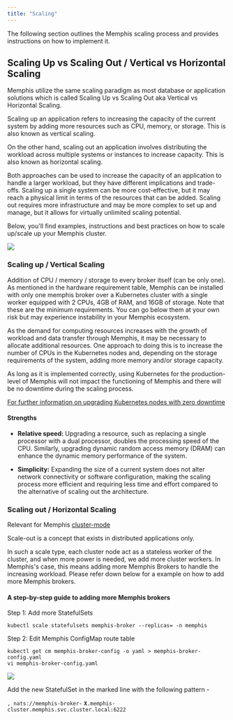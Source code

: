 ```yaml
---
title: "Scaling"
---
```


The following section outlines the Memphis scaling process and provides instructions on how to implement it.

## Scaling Up vs Scaling Out / Vertical vs Horizontal Scaling

Memphis utilize the same scaling paradigm as most database or application solutions which is called Scaling Up vs Scaling Out aka Vertical vs Horizontal Scaling.

Scaling up an application refers to increasing the capacity of the current system by adding more resources such as CPU, memory, or storage. This is also known as vertical scaling.

On the other hand, scaling out an application involves distributing the workload across multiple systems or instances to increase capacity. This is also known as horizontal scaling.

Both approaches can be used to increase the capacity of an application to handle a larger workload, but they have different implications and trade-offs. Scaling up a single system can be more cost-effective, but it may reach a physical limit in terms of the resources that can be added. Scaling out requires more infrastructure and may be more complex to set up and manage, but it allows for virtually unlimited scaling potential.

Below, you'll find examples, instructions and best practices on how to scale up/scale up your Memphis cluster.

![](/images/scale%20up%20vs%20out.jpeg)

### Scaling up / Vertical Scaling

Addition of CPU / memory / storage to every broker itself (can be only one). As mentioned in the hardware requirement table, Memphis can be installed with only one memphis broker over a Kubernetes cluster with a single worker equipped with 2 CPUs, 4GB of RAM, and 16GB of storage. Note that these are the minimum requirements. You can go below them at your own risk but may experience instability in your Memphis ecosystem.

As the demand for computing resources increases with the growth of workload and data transfer through Memphis, it may be necessary to allocate additional resources. One approach to doing this is to increase the number of CPUs in the Kubernetes nodes and, depending on the storage requirements of the system, adding more memory and/or storage capacity.

As long as it is implemented correctly, using Kubernetes for the production-level of Memphis will not impact the functioning of Memphis and there will be no downtime during the scaling process.

[For further information on upgrading Kubernetes nodes with zero downtime](https://cloud.google.com/blog/products/containers-kubernetes/kubernetes-best-practices-upgrading-your-clusters-with-zero-downtime)

#### Strengths

* **Relative speed:** Upgrading a resource, such as replacing a single processor with a dual processor, doubles the processing speed of the CPU. Similarly, upgrading dynamic random access memory (DRAM) can enhance the dynamic memory performance of the system.

* **Simplicity:** Expanding the size of a current system does not alter network connectivity or software configuration, making the scaling process more efficient and requiring less time and effort compared to the alternative of scaling out the architecture.

### Scaling out / Horizontal Scaling

Relevant for Memphis [cluster-mode](https://docs.memphis.dev/memphis/deployment/kubernetes#step-1-installation)

Scale-out is a concept that exists in distributed applications only.

In such a scale type, each cluster node act as a stateless worker of the cluster, and when more power is needed, we add more cluster workers. In Memphis's case, this means adding more Memphis Brokers to handle the increasing workload. Please refer down below for a example on how to add more Memphis brokers.

#### A step-by-step guide to adding more Memphis brokers

Step 1: Add more StatefulSets

```
kubectl scale statefulsets memphis-broker --replicas= -n memphis
```

Step 2: Edit Memphis ConfigMap route table

```
kubectl get cm memphis-broker-config -o yaml > memphis-broker-config.yaml
vi memphis-broker-config.yaml
```

![](/images/Screen%20Shot%202022-11-13%20at%2017.08.25.png)

Add the new StatefulSet in the marked line with the following pattern -

`, nats://memphis-broker-` **`X`**`.memphis-cluster.memphis.svc.cluster.local:6222`